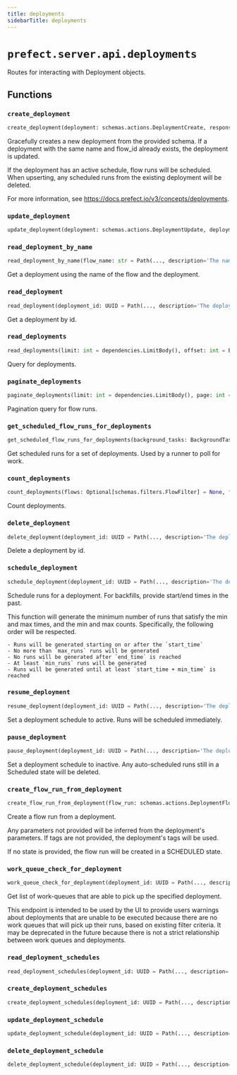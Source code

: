 ```yaml
---
title: deployments
sidebarTitle: deployments
---
```


# `prefect.server.api.deployments`



Routes for interacting with Deployment objects.


## Functions

### `create_deployment` <sup><a href="https://github.com/PrefectHQ/prefect/blob/main/src/prefect/server/api/deployments.py#L58" target="_blank"><Icon icon="github" style="width: 14px; height: 14px;" /></a></sup>

```python
create_deployment(deployment: schemas.actions.DeploymentCreate, response: Response, worker_lookups: WorkerLookups = Depends(WorkerLookups), created_by: Optional[schemas.core.CreatedBy] = Depends(dependencies.get_created_by), updated_by: Optional[schemas.core.UpdatedBy] = Depends(dependencies.get_updated_by), db: PrefectDBInterface = Depends(provide_database_interface)) -> schemas.responses.DeploymentResponse
```


Gracefully creates a new deployment from the provided schema. If a deployment with
the same name and flow_id already exists, the deployment is updated.

If the deployment has an active schedule, flow runs will be scheduled.
When upserting, any scheduled runs from the existing deployment will be deleted.

For more information, see https://docs.prefect.io/v3/concepts/deployments.


### `update_deployment` <sup><a href="https://github.com/PrefectHQ/prefect/blob/main/src/prefect/server/api/deployments.py#L206" target="_blank"><Icon icon="github" style="width: 14px; height: 14px;" /></a></sup>

```python
update_deployment(deployment: schemas.actions.DeploymentUpdate, deployment_id: UUID = Path(..., description='The deployment id', alias='id'), db: PrefectDBInterface = Depends(provide_database_interface)) -> None
```

### `read_deployment_by_name` <sup><a href="https://github.com/PrefectHQ/prefect/blob/main/src/prefect/server/api/deployments.py#L372" target="_blank"><Icon icon="github" style="width: 14px; height: 14px;" /></a></sup>

```python
read_deployment_by_name(flow_name: str = Path(..., description='The name of the flow'), deployment_name: str = Path(..., description='The name of the deployment'), db: PrefectDBInterface = Depends(provide_database_interface)) -> schemas.responses.DeploymentResponse
```


Get a deployment using the name of the flow and the deployment.


### `read_deployment` <sup><a href="https://github.com/PrefectHQ/prefect/blob/main/src/prefect/server/api/deployments.py#L394" target="_blank"><Icon icon="github" style="width: 14px; height: 14px;" /></a></sup>

```python
read_deployment(deployment_id: UUID = Path(..., description='The deployment id', alias='id'), db: PrefectDBInterface = Depends(provide_database_interface)) -> schemas.responses.DeploymentResponse
```


Get a deployment by id.


### `read_deployments` <sup><a href="https://github.com/PrefectHQ/prefect/blob/main/src/prefect/server/api/deployments.py#L415" target="_blank"><Icon icon="github" style="width: 14px; height: 14px;" /></a></sup>

```python
read_deployments(limit: int = dependencies.LimitBody(), offset: int = Body(0, ge=0), flows: Optional[schemas.filters.FlowFilter] = None, flow_runs: Optional[schemas.filters.FlowRunFilter] = None, task_runs: Optional[schemas.filters.TaskRunFilter] = None, deployments: Optional[schemas.filters.DeploymentFilter] = None, work_pools: Optional[schemas.filters.WorkPoolFilter] = None, work_pool_queues: Optional[schemas.filters.WorkQueueFilter] = None, sort: schemas.sorting.DeploymentSort = Body(schemas.sorting.DeploymentSort.NAME_ASC), db: PrefectDBInterface = Depends(provide_database_interface)) -> List[schemas.responses.DeploymentResponse]
```


Query for deployments.


### `paginate_deployments` <sup><a href="https://github.com/PrefectHQ/prefect/blob/main/src/prefect/server/api/deployments.py#L454" target="_blank"><Icon icon="github" style="width: 14px; height: 14px;" /></a></sup>

```python
paginate_deployments(limit: int = dependencies.LimitBody(), page: int = Body(1, ge=1), flows: Optional[schemas.filters.FlowFilter] = None, flow_runs: Optional[schemas.filters.FlowRunFilter] = None, task_runs: Optional[schemas.filters.TaskRunFilter] = None, deployments: Optional[schemas.filters.DeploymentFilter] = None, work_pools: Optional[schemas.filters.WorkPoolFilter] = None, work_pool_queues: Optional[schemas.filters.WorkQueueFilter] = None, sort: schemas.sorting.DeploymentSort = Body(schemas.sorting.DeploymentSort.NAME_ASC), db: PrefectDBInterface = Depends(provide_database_interface)) -> DeploymentPaginationResponse
```


Pagination query for flow runs.


### `get_scheduled_flow_runs_for_deployments` <sup><a href="https://github.com/PrefectHQ/prefect/blob/main/src/prefect/server/api/deployments.py#L514" target="_blank"><Icon icon="github" style="width: 14px; height: 14px;" /></a></sup>

```python
get_scheduled_flow_runs_for_deployments(background_tasks: BackgroundTasks, deployment_ids: list[UUID] = Body(default=..., description='The deployment IDs to get scheduled runs for'), scheduled_before: DateTime = Body(None, description='The maximum time to look for scheduled flow runs'), limit: int = dependencies.LimitBody(), db: PrefectDBInterface = Depends(provide_database_interface)) -> list[schemas.responses.FlowRunResponse]
```


Get scheduled runs for a set of deployments. Used by a runner to poll for work.


### `count_deployments` <sup><a href="https://github.com/PrefectHQ/prefect/blob/main/src/prefect/server/api/deployments.py#L565" target="_blank"><Icon icon="github" style="width: 14px; height: 14px;" /></a></sup>

```python
count_deployments(flows: Optional[schemas.filters.FlowFilter] = None, flow_runs: Optional[schemas.filters.FlowRunFilter] = None, task_runs: Optional[schemas.filters.TaskRunFilter] = None, deployments: Optional[schemas.filters.DeploymentFilter] = None, work_pools: Optional[schemas.filters.WorkPoolFilter] = None, work_pool_queues: Optional[schemas.filters.WorkQueueFilter] = None, db: PrefectDBInterface = Depends(provide_database_interface)) -> int
```


Count deployments.


### `delete_deployment` <sup><a href="https://github.com/PrefectHQ/prefect/blob/main/src/prefect/server/api/deployments.py#L590" target="_blank"><Icon icon="github" style="width: 14px; height: 14px;" /></a></sup>

```python
delete_deployment(deployment_id: UUID = Path(..., description='The deployment id', alias='id'), db: PrefectDBInterface = Depends(provide_database_interface)) -> None
```


Delete a deployment by id.


### `schedule_deployment` <sup><a href="https://github.com/PrefectHQ/prefect/blob/main/src/prefect/server/api/deployments.py#L608" target="_blank"><Icon icon="github" style="width: 14px; height: 14px;" /></a></sup>

```python
schedule_deployment(deployment_id: UUID = Path(..., description='The deployment id', alias='id'), start_time: datetime.datetime = Body(None, description='The earliest date to schedule'), end_time: datetime.datetime = Body(None, description='The latest date to schedule'), min_time: float = Body(None, description='Runs will be scheduled until at least this long after the `start_time`', json_schema_extra={'format': 'time-delta'}), min_runs: int = Body(None, description='The minimum number of runs to schedule'), max_runs: int = Body(None, description='The maximum number of runs to schedule'), db: PrefectDBInterface = Depends(provide_database_interface)) -> None
```


Schedule runs for a deployment. For backfills, provide start/end times in the past.

This function will generate the minimum number of runs that satisfy the min
and max times, and the min and max counts. Specifically, the following order
will be respected.

    - Runs will be generated starting on or after the `start_time`
    - No more than `max_runs` runs will be generated
    - No runs will be generated after `end_time` is reached
    - At least `min_runs` runs will be generated
    - Runs will be generated until at least `start_time + min_time` is reached


### `resume_deployment` <sup><a href="https://github.com/PrefectHQ/prefect/blob/main/src/prefect/server/api/deployments.py#L656" target="_blank"><Icon icon="github" style="width: 14px; height: 14px;" /></a></sup>

```python
resume_deployment(deployment_id: UUID = Path(..., description='The deployment id', alias='id'), db: PrefectDBInterface = Depends(provide_database_interface)) -> None
```


Set a deployment schedule to active. Runs will be scheduled immediately.


### `pause_deployment` <sup><a href="https://github.com/PrefectHQ/prefect/blob/main/src/prefect/server/api/deployments.py#L675" target="_blank"><Icon icon="github" style="width: 14px; height: 14px;" /></a></sup>

```python
pause_deployment(deployment_id: UUID = Path(..., description='The deployment id', alias='id'), db: PrefectDBInterface = Depends(provide_database_interface)) -> None
```


Set a deployment schedule to inactive. Any auto-scheduled runs still in a Scheduled
state will be deleted.


### `create_flow_run_from_deployment` <sup><a href="https://github.com/PrefectHQ/prefect/blob/main/src/prefect/server/api/deployments.py#L707" target="_blank"><Icon icon="github" style="width: 14px; height: 14px;" /></a></sup>

```python
create_flow_run_from_deployment(flow_run: schemas.actions.DeploymentFlowRunCreate, deployment_id: UUID = Path(..., description='The deployment id', alias='id'), created_by: Optional[schemas.core.CreatedBy] = Depends(dependencies.get_created_by), db: PrefectDBInterface = Depends(provide_database_interface), worker_lookups: WorkerLookups = Depends(WorkerLookups), response: Response = None) -> schemas.responses.FlowRunResponse
```


Create a flow run from a deployment.

Any parameters not provided will be inferred from the deployment's parameters.
If tags are not provided, the deployment's tags will be used.

If no state is provided, the flow run will be created in a SCHEDULED state.


### `work_queue_check_for_deployment` <sup><a href="https://github.com/PrefectHQ/prefect/blob/main/src/prefect/server/api/deployments.py#L846" target="_blank"><Icon icon="github" style="width: 14px; height: 14px;" /></a></sup>

```python
work_queue_check_for_deployment(deployment_id: UUID = Path(..., description='The deployment id', alias='id'), db: PrefectDBInterface = Depends(provide_database_interface)) -> List[schemas.core.WorkQueue]
```


Get list of work-queues that are able to pick up the specified deployment.

This endpoint is intended to be used by the UI to provide users warnings
about deployments that are unable to be executed because there are no work
queues that will pick up their runs, based on existing filter criteria. It
may be deprecated in the future because there is not a strict relationship
between work queues and deployments.


### `read_deployment_schedules` <sup><a href="https://github.com/PrefectHQ/prefect/blob/main/src/prefect/server/api/deployments.py#L872" target="_blank"><Icon icon="github" style="width: 14px; height: 14px;" /></a></sup>

```python
read_deployment_schedules(deployment_id: UUID = Path(..., description='The deployment id', alias='id'), db: PrefectDBInterface = Depends(provide_database_interface)) -> List[schemas.core.DeploymentSchedule]
```

### `create_deployment_schedules` <sup><a href="https://github.com/PrefectHQ/prefect/blob/main/src/prefect/server/api/deployments.py#L893" target="_blank"><Icon icon="github" style="width: 14px; height: 14px;" /></a></sup>

```python
create_deployment_schedules(deployment_id: UUID = Path(..., description='The deployment id', alias='id'), schedules: List[schemas.actions.DeploymentScheduleCreate] = Body(default=..., description='The schedules to create'), db: PrefectDBInterface = Depends(provide_database_interface)) -> List[schemas.core.DeploymentSchedule]
```

### `update_deployment_schedule` <sup><a href="https://github.com/PrefectHQ/prefect/blob/main/src/prefect/server/api/deployments.py#L929" target="_blank"><Icon icon="github" style="width: 14px; height: 14px;" /></a></sup>

```python
update_deployment_schedule(deployment_id: UUID = Path(..., description='The deployment id', alias='id'), schedule_id: UUID = Path(..., description='The schedule id', alias='schedule_id'), schedule: schemas.actions.DeploymentScheduleUpdate = Body(default=..., description='The updated schedule'), db: PrefectDBInterface = Depends(provide_database_interface)) -> None
```

### `delete_deployment_schedule` <sup><a href="https://github.com/PrefectHQ/prefect/blob/main/src/prefect/server/api/deployments.py#L968" target="_blank"><Icon icon="github" style="width: 14px; height: 14px;" /></a></sup>

```python
delete_deployment_schedule(deployment_id: UUID = Path(..., description='The deployment id', alias='id'), schedule_id: UUID = Path(..., description='The schedule id', alias='schedule_id'), db: PrefectDBInterface = Depends(provide_database_interface)) -> None
```
